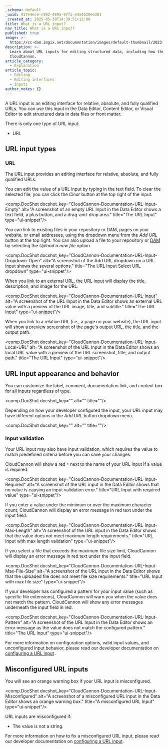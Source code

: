```yaml
---
_schema: default
_uuid: 917e4ece-c982-489a-97fa-e4a4b20ee381
_created_at: 2025-05-30T14:39:51+12:00
title: What is a URL input?
nav_title: What is a URL input?
published: true
image: >-
  https://cc-dam.imgix.net/documentation/images/default-thumbnail/2023-Q4/CloudCannon-Documentation-Thumbnail.png
description: >-
  Learn about URL inputs for editing structured data, including how they work in
  CloudCannon.
article_category:
  - Explanation
article_topic:
  - Editing
  - Editing interfaces
  - Inputs
author_notes: {}
---
```

A URL input is an editing interface for relative, absolute, and fully qualified URLs. You can use this input in the Data Editor, Content Editor, or Visual Editor to edit structured data in data files or front matter.

There is only one type of URL input:

* URL

## URL input types

### URL

The URL input provides an editing interface for relative, absolute, and fully qualified URLs.

You can edit the value of a URL input by typing in the text field. To clear the selected file, you can click the *Clear* button at the top right of the input.

<comp.DocShot docshot_key="CloudCannon-Documentation-URL-Input-Empty" alt="A screenshot of an empty URL Input in the Data Editor shows a text field, a plus button, and a drag-and-drop area." title="The URL Input" type="ui-snippet"/>

You can link to existing files in your repository or DAM, pages on your website, or email addresses, using the dropdown menu from the *Add URL* button at the top right. You can also upload a file to your repository or [DAM](/documentation/articles/integrating-your-dam-with-cloudcannon/) by selecting the *Upload a new file* option.

<comp.DocShot docshot_key="CloudCannon-Documentation-URL-Input-Dropdown-Open" alt="A screenshot of the Add URL dropdown on a URL Input shows the several options." title="The URL Input Select URL dropdown" type="ui-snippet"/>

When you link to an external URL, the URL input will display the title, description, and image for the URL.

<comp.DocShot docshot_key="CloudCannon-Documentation-URL-Input" alt="A screenshot of the URL Input in the Data Editor shows an external URL value with a preview of the URL image, title, and subtitle." title="The URL Input" type="ui-snippet"/>

When you link to a relative URL (i.e., a page on your website), the URL input will show a preview screenshot of the page's output URL, the title, and the output path.

<comp.DocShot docshot_key="CloudCannon-Documentation-URL-Input-Local-URL" alt="A screenshot of the URL Input in the Data Editor shows an local URL value with a preview of the URL screenshot, title, and output path." title="The URL Input" type="ui-snippet"/>

## URL input appearance and behavior

You can customize the label, comment, documentation link, and context box for all inputs regardless of type.

<comp.DocShot docshot_key="" alt="" title=""/>

Depending on how your developer configured the input, your URL input may have different options in the *Add URL* button dropdown menu.

<comp.DocShot docshot_key="" alt="" title=""/>

### Input validation

Your URL input may also have input validation, which requires the value to match predefined criteria before you can save your changes.

CloudCannon will show a red `*` next to the name of your URL input if a value is required.

<comp.DocShot docshot_key="CloudCannon-Documentation-URL-Input-Required" alt="A screenshot of the URL input in the Data Editor shows that no value is causing an input validation error." title="URL Input with required value" type="ui-snippet"/>

If you enter a value under the minimum or over the maximum character count, CloudCannon will display an error message in red text under the input field.

<comp.DocShot docshot_key="CloudCannon-Documentation-URL-Input-Max-Length" alt="A screenshot of the URL input in the Data Editor shows that the value does not meet maximum length requirements." title="URL Input with max length validation" type="ui-snippet"/>

If you select a file that exceeds the maximum file size limit, CloudCannon will display an error message in red text under the input field.

<comp.DocShot docshot_key="CloudCannon-Documentation-URL-Input-Max-File-Size" alt="A screenshot of the URL input in the Data Editor shows that the uploaded file does not meet file size requirements." title="URL Input with max file size" type="ui-snippet"/>

If your developer has configured a pattern for your input value (such as specific file extensions), CloudCannon will warn you when the value does not match the pattern. CloudCannon will show any error messages underneath the input field in red.

<comp.DocShot docshot_key="CloudCannon-Documentation-URL-Input-Pattern" alt="A screenshot of the URL Input in the Data Editor shows an error message as the value does not match the configured pattern." title="The URL Input" type="ui-snippet"/>

For more information on configuration options, valid input values, and unconfigured input behavior, please read our developer documentation on [configuring a URL input](/documentation/articles/configure-a-url-input/) .

## Misconfigured URL inputs

You will see an orange warning box if your URL input is misconfigured.

<comp.DocShot docshot_key="CloudCannon-Documentation-URL-Input-Misconfigured" alt="A screenshot of a misconfigured URL input in the Data Editor shows an orange warning box." title="A misconfigured URL Input" type="ui-snippet"/>

URL inputs are misconfigured if:

* The value is not a string.

For more information on how to fix a misconfigured URL input, please read our developer documentation on [configuring a URL input](/documentation/articles/configure-a-url-input/).